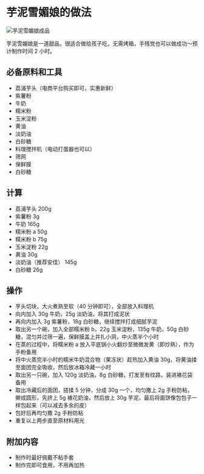 # 芋泥雪媚娘的做法

![芋泥雪媚娘成品](./芋泥雪媚娘成品.jpg)

芋泥雪媚娘是一道甜品，很适合做给孩子吃，无需烤箱，手残党也可以做成功～预计制作时间 2 小时。

## 必备原料和工具

- 荔浦芋头（电商平台购买即可，实惠新鲜）
- 紫薯粉
- 牛奶
- 糯米粉
- 玉米淀粉
- 黄油
- 淡奶油
- 白砂糖
- 料理搅拌机（电动打蛋器也可以）
- 筛网
- 保鲜膜
- 白砂糖

## 计算

- 荔浦芋头 200g
- 紫薯粉 3g
- 牛奶 165g
- 糯米粉 a 50g
- 糯米粉 b 75g
- 玉米淀粉 22g
- 黄油 30g
- 淡奶油（推荐安佳） 145g
- 白砂糖 26g

## 操作

- 芋头切块，大火煮熟至软（40 分钟即可），全部放入料理机
- 向内加入 30g 牛奶，25g 淡奶油，将其打成泥状
- 再向内加入 3g 紫薯粉，18g 白砂糖，继续搅拌打成细腻芋泥
- 取出另一个碗，加入全部糯米粉 b，22g 玉米淀粉，135g 牛奶，50g 白砂糖，混匀并过筛一遍，保鲜膜盖上并扎小洞，中火蒸半个小时
- 在蒸的过程中，将糯米粉 a 放入平底锅小火翻炒至微微发黄（即炒熟），作为手粉备用
- 将中火蒸完半小时的糯米牛奶混合物（果冻状）趁热加入黄油 30g，将黄油揉至面团完全吸收，然后放冰箱冷藏一小时
- 取出另一只碗，加入 120g 淡奶油，8g 白砂糖，打发至有纹路，装进裱花袋备用
- 取出冷藏后的面团，搓揉 5 分钟，分成 30g 一个，均匀撒上 2g 手粉防粘，擀成圆形，先挤上 5g 裱花奶油，然后放上 30g 芋泥，最后将面饼像包包子一样包起来（可以减去多余的皮）
- 包好后再均匀撒 2g 手粉防粘
- 重复以上两步直至原材料用光

## 附加内容

- 制作时最好佩戴不粘手套
- 制作完即可食用，不用再加热


